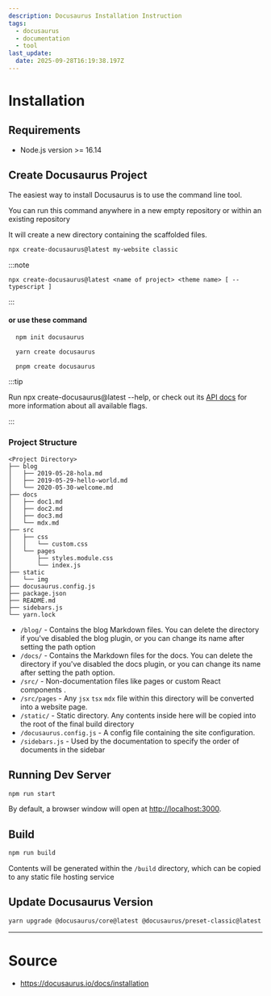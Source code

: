 ```yaml
---
description: Docusaurus Installation Instruction
tags:
  - docusaurus
  - documentation
  - tool
last_update:
  date: 2025-09-28T16:19:38.197Z
---
```


# Installation

## Requirements

- Node.js version >= 16.14

## Create Docusaurus Project

The easiest way to install Docusaurus is to use the command line tool.

You can run this command anywhere in a new <Color color='var(--secondary-font-color)'> empty repository </Color>
or within an <Color color='var(--secondary-font-color)'> existing repository </Color>

It will create a new directory containing the scaffolded files.

```bash title=
npx create-docusaurus@latest my-website classic
```

:::note

`npx create-docusaurus@latest <name of project> <theme name> [ --typescript ]`

:::

#### or use these command

<Tabs>
<TabItem value="npm" label="npm">

```bash title=
  npm init docusaurus
```

</TabItem>
<TabItem value="yarn" label="yarn">

```bash title=
  yarn create docusaurus
```

</TabItem>
<TabItem value="pnpm" label="pnpm">

```bash title=
  pnpm create docusaurus
```

</TabItem>
</Tabs>

:::tip

Run npx create-docusaurus@latest --help, or check out its [API docs](https://docusaurus.io/docs/api/misc/create-docusaurus) for more information about all available flags.

:::

### Project Structure

```title= showLineNumbers
<Project Directory>
├── blog
│   ├── 2019-05-28-hola.md
│   ├── 2019-05-29-hello-world.md
│   └── 2020-05-30-welcome.md
├── docs
│   ├── doc1.md
│   ├── doc2.md
│   ├── doc3.md
│   └── mdx.md
├── src
│   ├── css
│   │   └── custom.css
│   └── pages
│       ├── styles.module.css
│       └── index.js
├── static
│   └── img
├── docusaurus.config.js
├── package.json
├── README.md
├── sidebars.js
└── yarn.lock
```

- `/blog/` - Contains the blog Markdown files.
  You can delete the directory if you've disabled the blog plugin,
  or you can change its name after setting the path option
- `/docs/` - Contains the Markdown files for the docs.
  You can delete the directory if you've disabled the docs plugin,
  or you can change its name after setting the path option.
- `/src/` - Non-documentation files like <Color color='var(--secondary-font-color)'> pages </Color> or <Color color='var(--secondary-font-color)'> custom React components </Color>.
- `/src/pages` - Any `jsx` `tsx` `mdx` file within this directory will be converted into a website page.
- `/static/` - Static directory. Any contents inside here will be copied into the root of the final build directory
- `/docusaurus.config.js` - A config file containing the site configuration.
- `/sidebars.js` - Used by the documentation to specify the <Color color='var(--primary-font-color)'> order </Color> <Color color='var(--secondary-font-color)'> of documents in the sidebar </Color>

## Running Dev Server

```bash title=
npm run start
```

By default, a browser window will open at [http://localhost:3000](http://localhost:3000).

## Build

```bash title=
npm run build
```

Contents will be generated within the `/build` directory, which can be copied to any static file hosting service

## Update Docusaurus Version

```bash title=
yarn upgrade @docusaurus/core@latest @docusaurus/preset-classic@latest
```

---

# Source

- https://docusaurus.io/docs/installation
